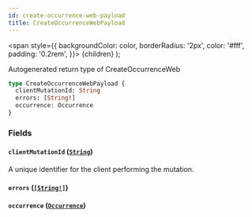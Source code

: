 ```yaml
---
id: create-occurrence-web-payload
title: CreateOccurrenceWebPayload
---
```


<span
style={{
      backgroundColor: color,
      borderRadius: '2px',
      color: '#fff',
      padding: '0.2rem',
    }}>
{children}
</span>
);

Autogenerated return type of CreateOccurrenceWeb

```graphql
type CreateOccurrenceWebPayload {
  clientMutationId: String
  errors: [String!]
  occurrence: Occurrence
}
```

### Fields

#### `clientMutationId` ([`String`](/api/scalars/string))

A unique identifier for the client performing the mutation.

#### `errors` ([`[String!]`](/api/scalars/string))

#### `occurrence` ([`Occurrence`](/api/objects/occurrence))
